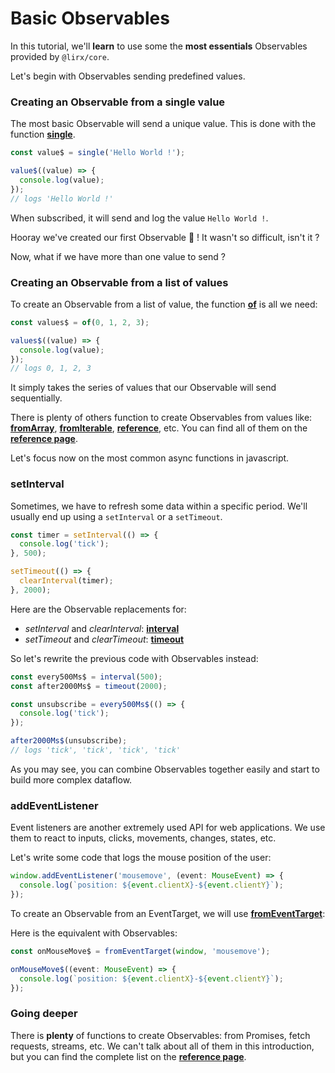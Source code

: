 # Basic Observables

In this tutorial, we'll **learn** to use some the **most essentials** Observables provided by `@lirx/core`.

Let's begin with Observables sending predefined values.

### Creating an Observable from a single value

The most basic Observable will send a unique value.
This is done with the function **[single](/docs/reference/single/)**.

```ts
const value$ = single('Hello World !');

value$((value) => {
  console.log(value);
});
// logs 'Hello World !'
```

[//]: # (TODO)
[//]: # ([Click here to see the live demo]&#40;https://stackblitz.com/edit/typescript-9swej8?devtoolsheight=33&file=index.ts&#41;.)


When subscribed, it will send and log the value `Hello World !`.

Hooray we've created our first Observable 🎉 ! It wasn't so difficult, isn't it ?

Now, what if we have more than one value to send ?

### Creating an Observable from a list of values

To create an Observable from a list of value, the function **[of](/docs/reference/of/)** is all we need:

```ts
const values$ = of(0, 1, 2, 3);

values$((value) => {
  console.log(value);
});
// logs 0, 1, 2, 3
```

It simply takes the series of values that our Observable will send sequentially.

There is plenty of others function to create Observables from values like:
**[fromArray](/docs/reference/from-array/)**,
**[fromIterable](/docs/reference/from-iterable/)**,
**[reference](/docs/reference/reference/)**,
etc.
You can find all of them on the **[reference page](/docs/tags/observable/)**.

Let's focus now on the most common async functions in javascript.

### setInterval

Sometimes, we have to refresh some data within a specific period.
We'll usually end up using a `setInterval` or a `setTimeout`.

```ts
const timer = setInterval(() => {
  console.log('tick');
}, 500);

setTimeout(() => {
  clearInterval(timer);
}, 2000);
```

Here are the Observable replacements for:

- *setInterval* and *clearInterval*: **[interval](/docs/reference/interval/)**
- *setTimeout* and *clearTimeout*: **[timeout](/docs/reference/timeout/)**

So let's rewrite the previous code with Observables instead:

```ts
const every500Ms$ = interval(500);
const after2000Ms$ = timeout(2000);

const unsubscribe = every500Ms$(() => {
  console.log('tick');
});

after2000Ms$(unsubscribe);
// logs 'tick', 'tick', 'tick', 'tick'
```

[//]: # (TODO)
[//]: # ([Click here to see the live demo]&#40;https://stackblitz.com/edit/typescript-9swej8?devtoolsheight=33&file=index.ts&#41;.)

As you may see, you can combine Observables together easily and start to build more complex dataflow.

### addEventListener

Event listeners are another extremely used API for web applications.
We use them to react to inputs, clicks, movements, changes, states, etc.

Let's write some code that logs the mouse position of the user:

```ts
window.addEventListener('mousemove', (event: MouseEvent) => {
  console.log(`position: ${event.clientX}-${event.clientY}`);
});
```

To create an Observable from an EventTarget, we will use **[fromEventTarget](/docs/reference/from-event-target/)**:

Here is the equivalent with Observables:

```ts
const onMouseMove$ = fromEventTarget(window, 'mousemove');

onMouseMove$((event: MouseEvent) => {
  console.log(`position: ${event.clientX}-${event.clientY}`);
});
```

[//]: # (TODO)
[//]: # ([Click here to see the live demo]&#40;https://stackblitz.com/edit/typescript-crwffj?devtoolsheight=33&file=index.ts&#41;)


### Going deeper

There is **plenty** of functions to create Observables:
from Promises, fetch requests, streams, etc.
We can't talk about all of them in this introduction, but you can find the complete list on the **[reference page](/docs/tags/observable/)**.
